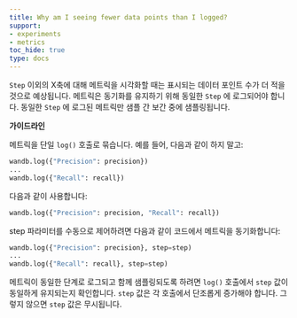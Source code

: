 ```yaml
---
title: Why am I seeing fewer data points than I logged?
support:
- experiments
- metrics
toc_hide: true
type: docs
---
```


`Step` 이외의 X축에 대해 메트릭을 시각화할 때는 표시되는 데이터 포인트 수가 더 적을 것으로 예상됩니다. 메트릭은 동기화를 유지하기 위해 동일한 `Step` 에 로그되어야 합니다. 동일한 `Step` 에 로그된 메트릭만 샘플 간 보간 중에 샘플링됩니다.

**가이드라인**

메트릭을 단일 `log()` 호출로 묶습니다. 예를 들어, 다음과 같이 하지 말고:

```python
wandb.log({"Precision": precision})
...
wandb.log({"Recall": recall})
```

다음과 같이 사용합니다:

```python
wandb.log({"Precision": precision, "Recall": recall})
```

step 파라미터를 수동으로 제어하려면 다음과 같이 코드에서 메트릭을 동기화합니다:

```python
wandb.log({"Precision": precision}, step=step)
...
wandb.log({"Recall": recall}, step=step)
```

메트릭이 동일한 단계로 로그되고 함께 샘플링되도록 하려면 `log()` 호출에서 `step` 값이 동일하게 유지되는지 확인합니다. `step` 값은 각 호출에서 단조롭게 증가해야 합니다. 그렇지 않으면 `step` 값은 무시됩니다.
